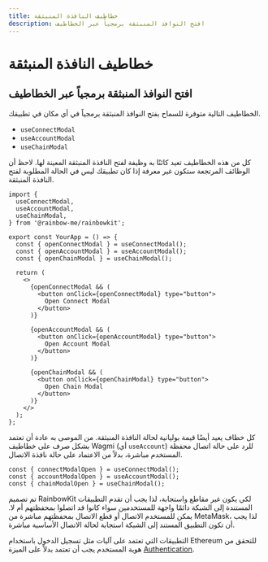 ```yaml
---
title: خطاطيف النافذة المنبثقة
description: افتح النوافذ المنبثقة برمجياً عبر الخطاطيف
---
```


# خطاطيف النافذة المنبثقة

## افتح النوافذ المنبثقة برمجياً عبر الخطاطيف

الخطاطيف التالية متوفرة للسماح بفتح النوافذ المنبثقة برمجياً في أي مكان في تطبيقك.

-   `useConnectModal`
-   `useAccountModal`
-   `useChainModal`

كل من هذه الخطاطيف تعيد كائنًا به وظيفة لفتح النافذة المنبثقة المعينة لها. لاحظ أن الوظائف المرتجعة ستكون غير معرفة إذا كان تطبيقك ليس في الحالة المطلوبة لفتح النافذة المنبثقة.

```tsx
import {
  useConnectModal,
  useAccountModal,
  useChainModal,
} from '@rainbow-me/rainbowkit';

export const YourApp = () => {
  const { openConnectModal } = useConnectModal();
  const { openAccountModal } = useAccountModal();
  const { openChainModal } = useChainModal();

  return (
    <>
      {openConnectModal && (
        <button onClick={openConnectModal} type="button">
          Open Connect Modal
        </button>
      )}

      {openAccountModal && (
        <button onClick={openAccountModal} type="button">
          Open Account Modal
        </button>
      )}

      {openChainModal && (
        <button onClick={openChainModal} type="button">
          Open Chain Modal
        </button>
      )}
    </>
  );
};
```

كل خطاف يعيد أيضًا قيمة بوليانية لحالة النافذة المنبثقة. من الموصى به عادة أن تعتمد بشكل صرف على خطاطيف Wagmi (أي `useAccount`) للرد على حالة اتصال محفظة المستخدم مباشرة، بدلاً من الاعتماد على حالة نافذة الاتصال.

```tsx
const { connectModalOpen } = useConnectModal();
const { accountModalOpen } = useAccountModal();
const { chainModalOpen } = useChainModal();
```

تم تصميم RainbowKit لكي يكون غير مقاطع واستجابة، لذا يجب أن تقدم التطبيقات المستندة إلى الشبكة دائمًا واجهة للمستخدمين سواء كانوا قد اتصلوا بمحفظتهم أم لا. يمكن للمستخدم الاتصال أو قطع الاتصال بمحفظتهم مباشرة من MetaMask، لذا يجب أن تكون التطبيق المستند إلى الشبكة استجابة لحالة الاتصال الأساسية مباشرة.

التطبيقات التي تعتمد على آليات مثل تسجيل الدخول باستخدام Ethereum للتحقق من هوية المستخدم يجب أن تعتمد بدلاً على الميزة [Authentication](/docs/authentication).
